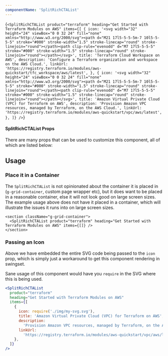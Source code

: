 ```yaml
---
componentName: 'SplitRichCTAList'
---
```


<LiveComponent>{`<SplitRichCTAList
  product="terraform"
  heading="Get Started with Terraform Modules on AWS"
  items={[
    {
      icon: '<svg width="32" height="24" viewBox="0 0 32 24" fill="none" xmlns="http://www.w3.org/2000/svg"><path d="M21 17l5-5-5-5m-7 10l5-5-5-5" stroke="#000" stroke-width="1.5" stroke-linecap="round" stroke-linejoin="round"></path><path clip-rule="evenodd" d="M7 17l5-5-5-5" stroke="#000" stroke-width="1.5" stroke-linecap="round" stroke-linejoin="round"></path></svg>',
      title: 'Terraform Cloud Workspace on AWS',
      description:
        'Configure a Terraform organization and workspace on the AWS Cloud.',
      linkUrl:
        'https://registry.terraform.io/modules/aws-quickstart/tfc_workspace/aws/latest',
    },
    {
      icon: '<svg width="32" height="24" viewBox="0 0 32 24" fill="none" xmlns="http://www.w3.org/2000/svg"><path d="M21 17l5-5-5-5m-7 10l5-5-5-5" stroke="#000" stroke-width="1.5" stroke-linecap="round" stroke-linejoin="round"></path><path clip-rule="evenodd" d="M7 17l5-5-5-5" stroke="#000" stroke-width="1.5" stroke-linecap="round" stroke-linejoin="round"></path></svg>',
      title: 'Amazon Virtual Private Cloud (VPC) for Terraform on AWS',
      description:
        'Provision Amazon VPC resources, managed by Terraform, on the AWS Cloud.',
      linkUrl:
        'https://registry.terraform.io/modules/aws-quickstart/vpc/aws/latest',
    },
  ]}
/>`}</LiveComponent>

#### SplitRichCTAList Props

There are many props that can be used to customize this component, all of which are listed below:

<PropsTable props={componentProps} />

## Usage

### Place it in a Container

The `SplitRichCTAList` is not opinionated about the container it is placed in (`g-grid-container`, custom page wrapper etc), but it does want to be placed in a reasonable container, else it will not look good on large screen sizes. The example usage above does not have it placed in a container, which will illustrate the issues it runs into on large screen sizes.

```
<section className="g-grid-container">
  <SplitRichCTAList product="terraform" heading="Get Started with Terraform Modules on AWS" items={[]} />
</section>
```

### Passing an Icon

Above we have embedded the entire SVG code being passed to the `icon` prop, which is simply just a workaround to get this component rendering in swingset.

Sane usage of this component would have you `require` in the SVG where this is being used.

```jsx
<SplitRichCTAList
  product="terraform"
  heading="Get Started with Terraform Modules on AWS"
  items={[
    {
      icon: require('./img/my-svg.svg'),
      title: 'Amazon Virtual Private Cloud (VPC) for Terraform on AWS',
      description:
        'Provision Amazon VPC resources, managed by Terraform, on the AWS Cloud.',
      linkUrl:
        'https://registry.terraform.io/modules/aws-quickstart/vpc/aws/latest',
    },
  ]}
/>
```
